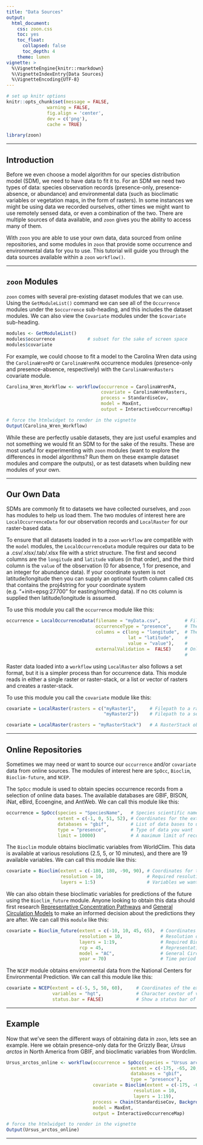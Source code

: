 ```yaml
---
title: "Data Sources"
output:
  html_document:
    css: zoon.css
    toc: yes
    toc_float:
      collapsed: false
      toc_depth: 4
    theme: lumen
vignette: >
  %\VignetteEngine{knitr::rmarkdown}
  %\VignetteIndexEntry{Data Sources}
  %\VignetteEncoding{UTF-8}
---
```


```r
# set up knitr options
knitr::opts_chunk$set(message = FALSE,
               warning = FALSE,
               fig.align = 'center',
               dev = c('png'),
               cache = TRUE)
```

```r
library(zoon)
```

<hr>

## Introduction

Before we even choose a model algorithm for our species distribution model (SDM), we need to have data to fit it to. For an SDM we need two types of data: species observation records (presence-only, presence-absence, or abundance) and environmental data (such as bioclimatic variables or vegetation maps, in the form of rasters). In some instances we might be using data we recorded ourselves, other times we might want to use remotely sensed data, or even a combination of the two. There are multiple sources of data available, and `zoon` gives you the ability to access many of them.

With `zoon` you are able to use your own data, data sourced from online repositories, and some modules in `zoon` that provide some occurrence and environmental data for you to use. This tutorial will guide you through the data sources available within a `zoon` `workflow()`.

<hr>

## `zoon` Modules

`zoon` comes with several pre-existing dataset modules that we can use. Using the `GetModuleList()` command we can see all of the `Occurrence` modules under the `$occurrence` sub-heading, and this includes the dataset modules. We can also view the `Covariate` modules under the `$covariate` sub-heading.

```r
modules <- GetModuleList()
modules$occurrence            # subset for the sake of screen space
modules$covariate
```

For example, we could choose to fit a model to the Carolina Wren data using the `CarolinaWrenPO` or `CarolinaWrenPA` occurrence modules (presence-only and presence-absence, respectively) with the `CarolinaWrenRasters` covariate module. 

```r
Carolina_Wren_Workflow <- workflow(occurrence = CarolinaWrenPA,
                                   covariate = CarolinaWrenRasters,
                                   process = StandardiseCov,
                                   model = MaxEnt,
                                   output = InteractiveOccurrenceMap)
```

```r
# force the htmlwidget to render in the vignette
Output(Carolina_Wren_Workflow)
```

While these are perfectly usable datasets, they are just useful examples and not something we would fit an SDM to for the sake of the results. These are most useful for experimenting with `zoon` modules (want to explore the differences in model algorithms? Run them on these example dataset modules and compare the outputs), or as test datasets when building new modules of your own.

<hr>

## Our Own Data

SDMs are commonly fit to datasets we have collected ourselves, and `zoon` has modules to help us load them. The two modules of interest here are `LocalOccurrenceData` for our observation records and `LocalRaster` for our raster-based data.

To ensure that all datasets loaded in to a `zoon` `workflow` are compatible with the `model` modules, the `LocalOccurrenceData` module requires our data to be a .csv/.xlsx/.tab/.xlsx file with a strict structure. The first and second columns are the `longitude` and `latitude` values (in that order), and the third column is the `value` of the observation (0 for absence, 1 for presence, and an integer for abundance data). If your coordinate system is not latitude/longitude then you can supply an optional fourth column called `CRS` that contains the proj4string for your coordinate system (e.g. "+init=epsg:27700" for easting/northing data). If no `CRS` column is supplied then latitude/longitude is assumed.

To use this module you call the `occurrence` module like this:

```r
occurrence = LocalOccurrenceData(filename = "myData.csv",         # File path to your data file
                                 occurrenceType = "presence",     # The type of data you have
                                 columns = c(long = "longitude",  # The names of the columns in 
                                             lat = "latitude",    #     your .csv that much the 
                                             value = "value"),    #     required columns
                                 externalValidation =  FALSE)     # Only required if validation
                                                                  #     data is set up externally
```

Raster data loaded into a `workflow` using `LocalRaster` also follows a set format, but it is a simpler process than for occurrence data. This module reads in either a single raster or raster-stack, or a list or vector of rasters and creates a raster-stack.

To use this module you call the `covariate` module like this:

```r
covariate = LocalRaster(rasters = c("myRaster1",     # Filepath to a raster
                                    "myRaster2"))    # Filepath to a second raster

covariate = LocalRaster(rasters = "myRasterStack")   # A RasterStack object already loaded
```

<hr>

## Online Repositories

Sometimes we may need or want to source our `occurrence` and/or `covariate` data from online sources. The modules of interest here are `SpOcc`, `Bioclim`, `Bioclim-future`, and `NCEP`.

The `SpOcc` module is used to obtain species occurrence records from a selection of online data bases. The available databases are GBIF, BISON, iNat, eBird, Ecoengine, and AntWeb. We can call this module like this:

```r
occurrence = SpOcc(species = "SpeciesName",   # Species scientific name
                   extent = c(-1, 0, 51, 52), # Coordinates for the extent of the region
                   databases = "gbif",        # List of data bases to use
                   type = "presence",         # Type of data you want
                   limit = 10000)             # A maximum limit of records to obtain
```

The `Bioclim` module obtains bioclimatic variables from WorldClim. This data is available at various resolutions (2.5, 5, or 10 minutes), and there are 19 available variables. We can call this module like this:

```r
covariate = Bioclim(extent = c(-180, 180, -90, 90), # Coordinates for the extent of the region
                    resolution = 10,                # Required resolution
                    layers = 1:5)                   # Variables we want (between 1-19)
```

We can also obtain these bioclimatic variables for predictions of the future using the `Bioclim_future` module. Anyone looking to obtain this data should first research [Representative Concentration Pathways](https://en.wikipedia.org/wiki/Representative_Concentration_Pathways) and [General Circulation Models](https://en.wikipedia.org/wiki/General_circulation_model) to make an informed decision about the predictions they are after. We can call this `module` like this:

```r
covariate = Bioclim_future(extent = c(-10, 10, 45, 65),  # Coordinates of the extent of the region
                           resolution = 10,              # Resolution of the data
                           layers = 1:19,                # Required Bioclim variables
                           rcp = 45,                     # Representative Concentration Pathways
                           model = "AC",                 # General Circulation Models
                           year = 70)                    # Time period for the prediction
```

The `NCEP` module obtains environmental data from the National Centers for Environmental Prediction. We can call this module like this:

```r
covariate = NCEP(extent = c(-5, 5, 50, 60),     # Coordinates of the extent of the region
                 variables = "hgt",             # Character cevtor of variables of interest
                 status.bar = FALSE)            # Show a status bar of download progress?
```

<hr>

## Example

Now that we've seen the different ways of obtaining data in `zoon`, lets see an example. Here we obtain presence-only data for the Grizzly Bear, *Ursus arctos* in North America from GBIF, and bioclimatic variables from Wordclim.

```r
Ursus_arctos_online <- workflow(occurrence = SpOcc(species = "Ursus arctos",
                                              extent = c(-175, -65, 20, 75),
                                              databases = "gbif",
                                              type = "presence"),
                                covariate = Bioclim(extent = c(-175, -65, 20, 75),
                                               resolution = 10,
                                               layers = 1:19),
                                process = Chain(StandardiseCov, Background(1000)),
                                model = MaxEnt,
                                output = InteractiveOccurrenceMap)
```

```r
# force the htmlwidget to render in the vignette
Output(Ursus_arctos_online)
```

<hr>
